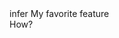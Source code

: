 
<section>
  <SectionTitle>infer</SectionTitle>
  <SubTitle level={5}>My favorite feature</SubTitle>
</section>

<section>
  <PreCode
    code={fs.readFileSync(__dirname + '/return-type.ts')}
    language="typescript"
  ></PreCode>
</section>

<section>
  How?
  <div className="fragment fade-in">
    <PreCode
      code={fs.readFileSync(__dirname + '/infer.ts')}
      language="typescript"
    ></PreCode>
  </div>
</section>
